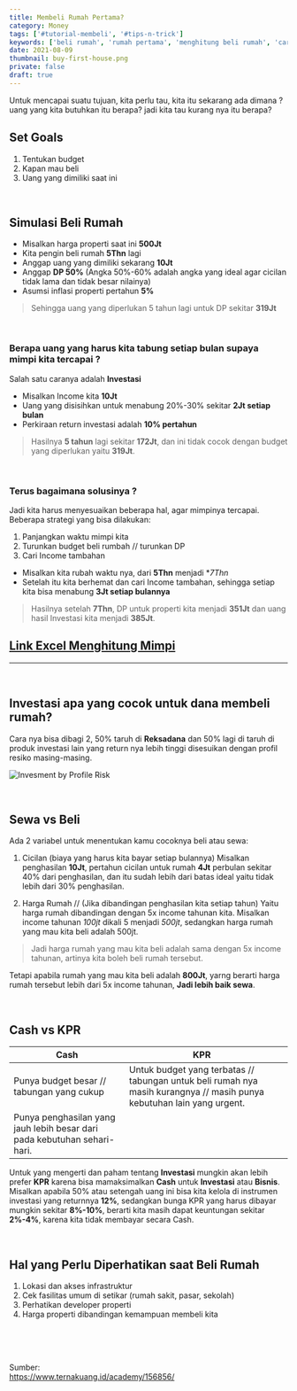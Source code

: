 ```yaml
---
title: Membeli Rumah Pertama?
category: Money
tags: ['#tutorial-membeli', '#tips-n-trick']
keywords: ['beli rumah', 'rumah pertama', 'menghitung beli rumah', 'cara beli rumah',  'sewa atau beli', 'kas atau kpr']
date: 2021-08-09
thumbnail: buy-first-house.png
private: false
draft: true
---
```


Untuk mencapai suatu tujuan, kita perlu tau, kita itu sekarang ada dimana ? uang yang kita butuhkan itu berapa? jadi kita tau kurang nya itu berapa?

## Set Goals
1. Tentukan budget
2. Kapan mau beli
3. Uang yang dimiliki saat ini

<br />

## Simulasi Beli Rumah
- Misalkan harga properti saat ini **500Jt**
- Kita pengin beli rumah **5Thn** lagi
- Anggap uang yang dimiliki sekarang **10Jt**
- Anggap **DP 50%** (Angka 50%-60% adalah angka yang ideal agar cicilan tidak lama dan tidak besar nilainya)
- Asumsi inflasi properti pertahun **5%**

> Sehingga uang yang diperlukan 5 tahun lagi untuk DP sekitar **319Jt**

<br />

### Berapa uang yang harus kita tabung setiap bulan supaya mimpi kita tercapai ?
Salah satu caranya adalah **Investasi**

- Misalkan Income kita **10Jt**
- Uang yang disisihkan untuk menabung 20%-30% sekitar **2Jt setiap bulan**
- Perkiraan return investasi adalah **10% pertahun**

> Hasilnya **5 tahun** lagi sekitar **172Jt**, dan ini tidak cocok dengan budget yang diperlukan yaitu **319Jt**.

<br />

### Terus bagaimana solusinya ?
Jadi kita harus menyesuaikan beberapa hal, agar mimpinya tercapai. Beberapa strategi yang bisa dilakukan:

1. Panjangkan waktu mimpi kita
2. Turunkan budget beli rumbah // turunkan DP
3. Cari Income tambahan

- Misalkan kita rubah waktu nya, dari **5Thn** menjadi **7Thn*
- Setelah itu kita berhemat dan cari Income tambahan, sehingga setiap kita bisa menabung **3Jt setiap bulannya**

> Hasilnya setelah **7Thn**, DP untuk properti kita menjadi **351Jt** dan uang hasil Investasi kita menjadi **385Jt**.

## [Link Excel Menghitung Mimpi](https://bit.ly/3yrFZHu)
---
<br />

## Investasi apa yang cocok untuk dana membeli rumah?
Cara nya bisa dibagi 2, 50% taruh di **Reksadana** dan 50% lagi di taruh di produk investasi lain yang return nya lebih tinggi disesuikan dengan profil resiko masing-masing.

![Invesment by Profile Risk](./profile-risk.png "Photo by TernakUang")

<br />

## Sewa vs Beli
Ada 2 variabel untuk menentukan kamu cocoknya beli atau sewa:

1. Cicilan (biaya yang harus kita bayar setiap bulannya)
Misalkan penghasilan **10Jt**, pertahun cicilan untuk rumah **4Jt** perbulan sekitar 40% dari penghasilan, dan itu sudah lebih dari batas ideal yaitu tidak lebih dari 30% penghasilan.

2. Harga Rumah // (Jika dibandingan penghasilan kita setiap tahun)
Yaitu harga rumah dibandingan dengan 5x income tahunan kita. Misalkan income tahunan *100jt* dikali 5 menjadi *500jt*, sedangkan harga rumah yang mau kita beli adalah 500jt.

> Jadi harga rumah yang mau kita beli adalah sama dengan 5x income tahunan, artinya kita boleh beli rumah tersebut.

Tetapi apabila rumah yang mau kita beli adalah **800Jt**, yarng berarti harga rumah tersebut lebih dari 5x income tahunan, **Jadi lebih baik sewa**.

<br />

## Cash vs KPR


| Cash | KPR |   |
|------|-----|---|
| Punya budget besar // tabungan yang cukup | Untuk budget yang terbatas // tabungan untuk beli rumah nya masih kurangnya // masih punya kebutuhan lain yang urgent. |   |
| Punya penghasilan yang jauh lebih besar dari pada kebutuhan sehari-hari. |   |   |

Untuk yang mengerti dan paham tentang **Investasi** mungkin akan lebih prefer **KPR** karena bisa mamaksimalkan **Cash** untuk **Investasi** atau **Bisnis**.
Misalkan apabila 50% atau setengah uang ini bisa kita kelola di instrumen investasi yang returnnya **12%**, sedangkan bunga KPR yang harus dibayar mungkin sekitar **8%-10%**, berarti kita masih dapat keuntungan sekitar **2%-4%**, karena kita tidak membayar secara Cash.

<br />

## Hal yang Perlu Diperhatikan saat Beli Rumah

1. Lokasi dan akses infrastruktur
2. Cek fasilitas umum di setikar (rumah sakit, pasar, sekolah)
3. Perhatikan developer properti
4. Harga properti dibandingan kemampuan membeli kita

<br />
<br />
<br />

Sumber: <br />
https://www.ternakuang.id/academy/156856/
